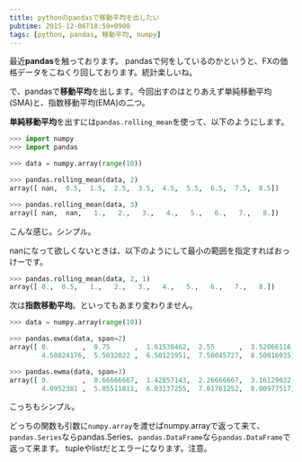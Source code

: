 ```yaml
---
title: pythonのpandasで移動平均を出したい
pubtime: 2015-12-06T18:59+0900
tags: [python, pandas, 移動平均, numpy]
---
```


最近**pandas**を触っております。
pandasで何をしているのかというと、FXの価格データをこねくり回しております。統計楽しいね。

で、pandasで**移動平均**を出します。今回出すのはとりあえず単純移動平均(SMA)と、指数移動平均(EMA)の二つ。

**単純移動平均**を出すには`pandas.rolling_mean`を使って、以下のようにします。
``` python
>>> import numpy
>>> import pandas

>>> data = numpy.array(range(10))

>>> pandas.rolling_mean(data, 2)
array([ nan,  0.5,  1.5,  2.5,  3.5,  4.5,  5.5,  6.5,  7.5,  8.5])

>>> pandas.rolling_mean(data, 3)
array([ nan,  nan,   1.,   2.,   3.,   4.,   5.,   6.,   7.,   8.])
```
こんな感じ。シンプル。

nanになって欲しくないときは、以下のようにして最小の範囲を指定すればおっけーです。
``` python
>>> pandas.rolling_mean(data, 2, 1)
array([ 0.,  0.5,   1.,   2.,   3.,   4.,   5.,   6.,   7.,   8.])
```

次は**指数移動平均**。といってもあまり変わりません。
``` python
>>> data = numpy.array(range(10))

>>> pandas.ewma(data, span=2)
array([ 0.        ,  0.75      ,  1.61538462,  2.55      ,  3.52066116,
        4.50824176,  5.5032022 ,  6.50121951,  7.50045727,  8.50016935])

>>> pandas.ewma(data, span=3)
array([ 0.        ,  0.66666667,  1.42857143,  2.26666667,  3.16129032,
        4.0952381 ,  5.05511811,  6.03137255,  7.01761252,  8.00977517])
```
こっちもシンプル。

どっちの関数も引数に`numpy.array`を渡せばnumpy.arrayで返って来て、`pandas.Series`ならpandas.Series、`pandas.DataFrame`なら`pandas.DataFrame`で返って来ます。
tupleやlistだとエラーになります。注意。
